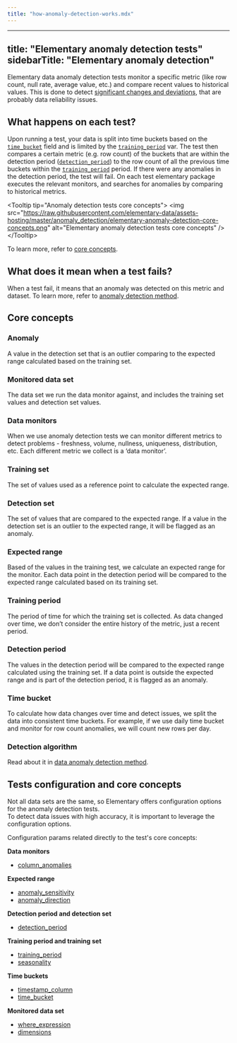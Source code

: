 ```yaml
---
title: "how-anomaly-detection-works.mdx"
---
```


---
title: "Elementary anomaly detection tests"
sidebarTitle: "Elementary anomaly detection"
---

Elementary data anomaly detection tests monitor a specific metric (like row count, null rate, average value, etc.) and compare recent values to historical values.
This is done to detect [significant changes and deviations](/data-tests/data-anomaly-detection), that are probably data reliability issues.

## What happens on each test?

Upon running a test, your data is split into time buckets based on the [`time_bucket`](/data-tests/anomaly-detection-configuration/time-bucket) field and is limited by
the [`training_period`](/data-tests/anomaly-detection-configuration/training-period) var. The test then compares a certain metric (e.g. row count) of the buckets that are within the detection
period ([`detection_period`](/data-tests/anomaly-detection-configuration/detection-period)) to the row count of all the previous time buckets within the [`training_period`](/data-tests/anomaly-detection-configuration/training-period) period.
If there were any anomalies in the detection period, the test will fail.
On each test elementary package executes the relevant monitors, and searches for anomalies by comparing to historical metrics.

&lt;Tooltip tip="Anomaly detection tests core concepts"&gt;
  &lt;img
    src="https://raw.githubusercontent.com/elementary-data/assets-hosting/master/anomaly_detection/elementary-anomaly-detection-core-concepts.png"
    alt="Elementary anomaly detection tests core concepts"
  /&gt;
&lt;/Tooltip&gt;

To learn more, refer to [core concepts](/data-tests/how-anomaly-detection-works).

## What does it mean when a test fails?

When a test fail, it means that an anomaly was detected on this metric and dataset. To learn more, refer to [anomaly detection method](/data-tests/data-anomaly-detection).

## Core concepts

### Anomaly

A value in the detection set that is an outlier comparing to the expected range calculated based on the training set.

### Monitored data set

The data set we run the data monitor against, and includes the training set values and detection set values.

### Data monitors

When we use anomaly detection tests we can monitor different metrics to detect problems - freshness, volume, nullness, uniqueness, distribution, etc.
Each different metric we collect is a ‘data monitor’.

### Training set

The set of values used as a reference point to calculate the expected range.

### Detection set

The set of values that are compared to the expected range.
If a value in the detection set is an outlier to the expected range, it will be flagged as an anomaly.

### Expected range

Based of the values in the training test, we calculate an expected range for the monitor.
Each data point in the detection period will be compared to the expected range calculated based on its training set.

### Training period

The period of time for which the training set is collected.
As data changed over time, we don’t consider the entire history of the metric, just a recent period.

### Detection period

The values in the detection period will be compared to the expected range calculated using the training set.
If a data point is outside the expected range and is part of the detection period, it is flagged as an anomaly.

### Time bucket

To calculate how data changes over time and detect issues, we split the data into consistent time buckets.
For example, if we use daily time bucket and monitor for row count anomalies, we will count new rows per day.

### Detection algorithm

Read about it in [data anomaly detection method](/data-tests/data-anomaly-detection).

## Tests configuration and core concepts

Not all data sets are the same, so Elementary offers configuration options for the anomaly detection tests.  
To detect data issues with high accuracy, it is important to leverage the configuration options.

Configuration params related directly to the test's core concepts:

**Data monitors**

- [column_anomalies](/data-tests/anomaly-detection-configuration/column-anomalies)

**Expected range**

- [anomaly_sensitivity](/data-tests/anomaly-detection-configuration/anomaly-sensitivity)
- [anomaly_direction](/data-tests/anomaly-detection-configuration/anomaly-direction)

**Detection period and detection set**

- [detection_period](/data-tests/anomaly-detection-configuration/detection-period)

**Training period and training set**

- [training_period](/data-tests/anomaly-detection-configuration/training-period)
- [seasonality](/data-tests/anomaly-detection-configuration/seasonality)

**Time buckets**

- [timestamp_column](/data-tests/anomaly-detection-configuration/timestamp-column)
- [time_bucket](/data-tests/anomaly-detection-configuration/time-bucket)

**Monitored data set**

- [where_expression](/data-tests/anomaly-detection-configuration/where-expression)
- [dimensions](/data-tests/anomaly-detection-configuration/dimensions)
